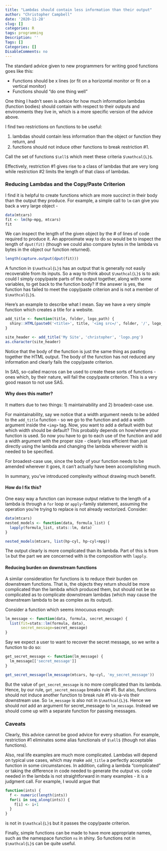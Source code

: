 ```yaml
---
title: "Lambdas should contain less information than their output"
author: "Christopher Campbell"
date: '2020-11-28'
slug: []
categories: R
tags: programming
Description: ''
Tags: []
Categories: []
DisableComments: no
---
```


The standard advice given to new programmers for writing good functions goes like this:

* Functions should be x lines (or fit on a horizontal monitor or fit on a vertical monitor)
* Functions should "do one thing well"

One thing I hadn't seen is advice for how much information lambdas (function bodies) should contain with respect to their outputs and environments they live in, which is a more specific version of the advice above.

I find two restrictions on functions to be useful: 

1) lambdas should contain less information than the object or function they return, and 
2) functions should not induce other functions to break restriction #1.

Call the set of functions `$\ell$` which meet these criteria `$\mathcal{L}$`.

Effectively, restriction #1 gives rise to a class of lambdas that are very long while restriction #2 limits the length of that class of lambdas.

### Reducing Lambdas and the Copy/Paste Criterion

I find it is helpful to create functions which are more succinct in their body than the output they produce. For example, a simple call to `lm` can give you back a very large object - 

```r
data(mtcars)
fit <- lm(hp~mpg, mtcars)
fit
```

We can inspect the length of the given object by the # of lines of code required to produce it. An approximate way to do so would be to inspect the length of `dput(fit)` (though we could also compare bytes in the lambda vs bytes in the object our function returned).

```r
length(capture.output(dput(fit)))
```

A function in `$\mathcal{L}$` has an output that is generally not easily recoverable from its inputs. So a way to think about `$\mathcal{L}$` is to ask: could I simply copy/paste parts of the output together, along with some variables, to get back to the function body? If the answer is yes, the function has failed to meet the copy/paste criterion and is not a member of `$\mathcal{L}$`.

Here's an example to describe what I mean. Say we have a very simple function which creates a title for a website.

```r
add_title <- function(title, folder, logo_path) {
  shiny::HTML(paste0('<title>', title, '<img src=/', folder, '/', logo_path, '</img> </title>'))
}

site_header <- add_title('My Site', 'christopher', 'logo.png')
as.character(site_header)
```

Notice that the body of the function is just the same thing as pasting together the HTML output. The body of the function has not reduced any information and clearly fails the copy/paste criterion.

In SAS, so-called macros can be used to create these sorts of functions - ones which, by their nature, will fail the copy/paste criterion. This is a very good reason to not use SAS.

#### Why does this matter?
It matters due to two things: 1) maintainability and 2) broadest-case use.

For maintainability, say we notice that a width argument needs to be added to the `add_title` function - so we go to the function and add a width argument inside the `<img>` tag. Now, you want to add a default width but which width should be default? This probably depends on how/where your function is used. So now you have to go to each use of the function and add a width argument with the proper size - clearly less efficient than just directly using the lambda and changing the lambda wherever width is needed to be specified.

For broadest-case use, since the body of your function needs to be amended wherever it goes, it can't actually have been accomplishing much. 

In summary, you've introduced complexity without drawing much benefit.

#### How do I fix this?

One easy way a function can increase output relative to the length of a lambda is through a `for` loop or `apply`-family statement, assuming the operation you're trying to replace is not already vectorized. Consider:

```r
data(mtcars)
nested_models <- function(data, formula_list) {
  lapply(formula_list, stats::lm, data)
}

nested_models(mtcars, list(hp~cyl, hp~cyl+mpg))
```

The output clearly is more complicated than its lambda. Part of this is from `lm` but the part we are concerned with is the composition with `lapply`. 

#### Reducing burden on downstream functions

A similar consideration for functions is to reduce their burden on downstream functions. That is, the objects they return should be more complicated than the lambda which produced them, but should not be so complicated as to complicate downstream lambdas (which may cause the downstream lambda to be as complex as its output).

Consider a function which seems innocuous enough:

```r
lm_message <- function(data, formula, secret_message) {
  list(fit=stats::lm(formula, data), 
       secret_message=secret_message)
}
```

Say we expect a user to want to recover the secret message, so we write a function to do so:

```r
get_secret_message <- function(lm_message) {
  lm_message[['secret_message']]
}

get_secret_message(lm_message(mtcars, hp~cyl, 'my_secret_message'))

```
But the value of `get_secret_message` is no more complicated than its lambda. Hence, by our rule, `get_secret_message` breaks rule #1. But also, functions should not induce another function to break rule #1 vis-à-vis their downstream use. So `lm_message` is also not in `$\mathcal{L}$`. Hence we should *not* add an argument for secret_message to `lm_message`. Instead we should come up with a separate function for passing messages.

### Caveats

Clearly, this advice cannot be good advice for every situation. For example, restriction #1 eliminates some alias functionals of `$\ell$` (though not alias functions).

Also, real life examples are much more complicated. Lambdas will depend on typical use cases, which may make `add_title` a perfectly acceptable function in some circumstances. In addition, calling a lambda "complicated" or taking the difference in code needed to generate the output vs. code needed in the lambda is not straightforward in many examples - it is a judgment call. For example, I would argue that

```r
function(ints) {
  f <- numeric(length(ints))
  for(i in seq_along(ints)) {
    f[i] <- i+1
  }
}
```

is not in `$\mathcal{L}$` but it passes the copy/paste criterion.

Finally, simple functions can be made to have more appropriate names, such as the namespace function `ns` in shiny. So functions not in `$\mathcal{L}$` can be quite useful.

